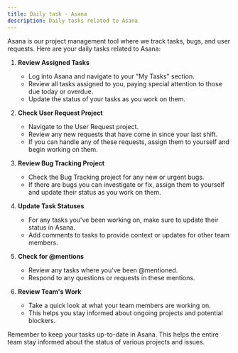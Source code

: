 ```yaml
---
title: Daily task - Asana
description: Daily tasks related to Asana
---
```


Asana is our project management tool where we track tasks, bugs, and user requests. Here are your daily tasks related to Asana:

1. **Review Assigned Tasks**
   - Log into Asana and navigate to your "My Tasks" section.
   - Review all tasks assigned to you, paying special attention to those due today or overdue.
   - Update the status of your tasks as you work on them.

2. **Check User Request Project**
   - Navigate to the User Request project.
   - Review any new requests that have come in since your last shift.
   - If you can handle any of these requests, assign them to yourself and begin working on them.

3. **Review Bug Tracking Project**
   - Check the Bug Tracking project for any new or urgent bugs.
   - If there are bugs you can investigate or fix, assign them to yourself and update their status as you work on them.

4. **Update Task Statuses**
   - For any tasks you've been working on, make sure to update their status in Asana.
   - Add comments to tasks to provide context or updates for other team members.

5. **Check for @mentions**
   - Review any tasks where you've been @mentioned.
   - Respond to any questions or requests in these mentions.

6. **Review Team's Work**
   - Take a quick look at what your team members are working on.
   - This helps you stay informed about ongoing projects and potential blockers.

Remember to keep your tasks up-to-date in Asana. This helps the entire team stay informed about the status of various projects and issues.

<LinkCard title="Back to Daily Tasks Overview" href="/daily-tasks/overview/" description="Return to the overview of daily tasks." />
